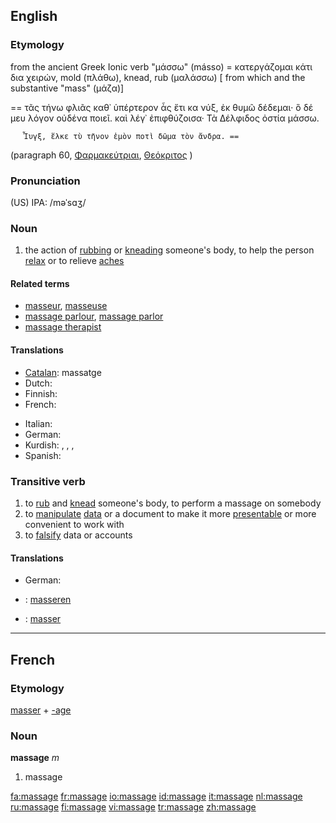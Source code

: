 {{see|Massage}}
==English==

===Etymology===
from the ancient Greek Ionic verb  "μάσσω" (másso) = κατεργάζομαι κάτι δια χειρών, mold (πλάθω), knead, rub (μαλάσσω) [ from which and the substantive "mass" (μάζα)]

== τᾶς τήνω φλιᾶς καθ᾽ ὑπέρτερον ἇς ἔτι κα νύξ,
ἐκ θυμῶ δέδεμαι· ὃ δέ μευ λόγον οὐδένα ποιεῖ.
καὶ λέγ᾽ ἐπιφθύζοισα· Τὰ Δέλφιδος ὀστία μάσσω.
    Ἶυγξ, ἕλκε τὺ τῆνον ἐμὸν ποτὶ δῶμα τὸν ἄνδρα. ==


(paragraph 60, [[Φαρμακεύτριαι]], [[Θεόκριτος]] )

===Pronunciation===
(US) IPA: /məˈsɑʒ/

===Noun===
{{wikipedia}}
{{en-noun}}

# the action of [[rub]]bing or [[knead]]ing someone's body, to help the person [[relax]] or to relieve [[ache]]s

====Related terms====
*[[masseur]], [[masseuse]]
*[[massage parlour]], [[massage parlor]]
*[[massage therapist]]

====Translations====
{{top}}
* [[Catalan]]: massatge {{m}}
* Dutch: {{t+|nl|massage|f}}
* Finnish: {{t+|fi|hieronta}}
* French: {{t+|fr|massage|m}}
{{mid}}
* Italian: {{t+|it|massaggio|m}}
* German: {{t+|de|Massage|f}}
* Kurdish: {{t|ku|gemirandin|f}}, {{t|ku|perixandin|f}}, {{t|ku|mistdan|f}}, {{t|ku|masaj|f}}
* Spanish: {{t-|es|masaje|m}}
{{bottom}}

===Transitive verb===
{{rfc-trverb|Transitive verb}}
{{en-verb|massag|ing}}

# to [[rub]] and [[knead]] someone's body, to perform a massage on somebody
# to [[manipulate]] [[data]] or a document to make it more [[presentable]] or more convenient to work with
# to [[falsify]] data or accounts

====Translations====
{{trans-top|to perform a massage on somebody}}
* German: {{t+|de|massieren}}
{{trans-mid}}
{{trans-bottom}}

{{trans-top|to manipulate data or a document}}
{{trans-mid}}
{{trans-bottom}}

{{trans-top|to falsify data or accounts}}
{{trans-mid}}
{{trans-bottom}}

{{checktrans-top}}
*{{ttbc|Dutch}}: [[masseren]]
*{{ttbc|French}}: [[masser]]
{{checktrans-bottom}}

----

==French==

===Etymology===
[[masser]] + [[-age]]

===Noun===
'''massage''' ''m''

# massage

[[fa:massage]]
[[fr:massage]]
[[io:massage]]
[[id:massage]]
[[it:massage]]
[[nl:massage]]
[[ru:massage]]
[[fi:massage]]
[[vi:massage]]
[[tr:massage]]
[[zh:massage]]